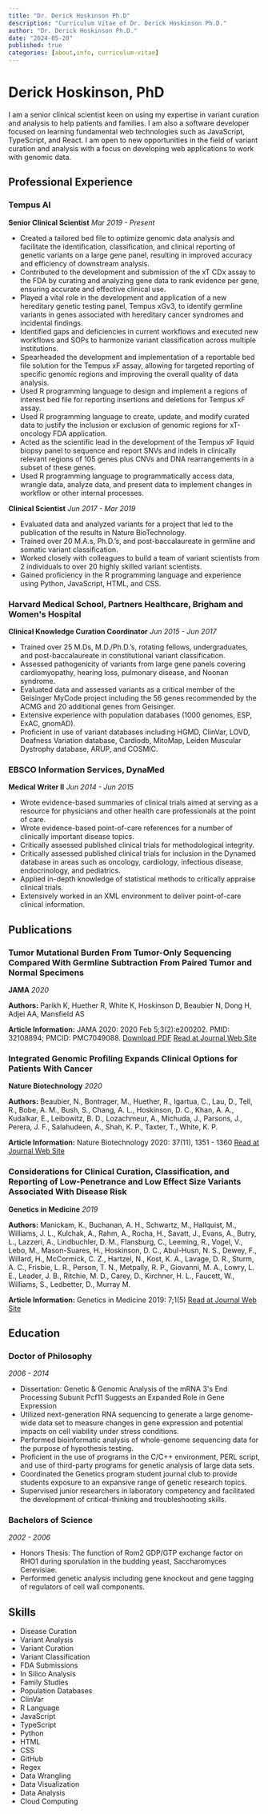 ```yaml
---
title: "Dr. Derick Hoskinson Ph.D"
description: "Curriculum Vitae of Dr. Derick Hoskinson Ph.D."
author: "Dr. Derick Hoskinson Ph.D."
date: "2024-05-20"
published: true
categories: [about,info, curriculum-vitae]
---
```


# Derick Hoskinson, PhD

I am a senior clinical scientist keen on using my expertise in variant curation and analysis to help patients and families. I am also a software developer focused on learning fundamental web technologies such as JavaScript, TypeScript, and React. I am open to new opportunities in the field of variant curation and analysis with a focus on developing web applications to work with genomic data.

## Professional Experience

### Tempus AI
**Senior Clinical Scientist**
*Mar 2019 - Present*

- Created a tailored bed file to optimize genomic data analysis and facilitate the identification, classification, and clinical reporting of genetic variants on a large gene panel, resulting in improved accuracy and efficiency of downstream analysis.
- Contributed to the development and submission of the xT CDx assay to the FDA by curating and analyzing gene data to rank evidence per gene, ensuring accurate and effective clinical use.
- Played a vital role in the development and application of a new hereditary genetic testing panel, Tempus xGv3, to identify germline variants in genes associated with hereditary cancer syndromes and incidental findings.
- Identified gaps and deficiencies in current workflows and executed new workflows and SOPs to harmonize variant classification across multiple institutions.
- Spearheaded the development and implementation of a reportable bed file solution for the Tempus xF assay, allowing for targeted reporting of specific genomic regions and improving the overall quality of data analysis.
- Used R programming language to design and implement a regions of interest bed file for reporting insertions and deletions for Tempus xF assay.
- Used R programming language to create, update, and modify curated data to justify the inclusion or exclusion of genomic regions for xT-oncology FDA application.
- Acted as the scientific lead in the development of the Tempus xF liquid biopsy panel to sequence and report SNVs and indels in clinically relevant regions of 105 genes plus CNVs and DNA rearrangements in a subset of these genes.
- Used R programming language to programmatically access data, wrangle data, analyze data, and present data to implement changes in workflow or other internal processes.

**Clinical Scientist**
*Jun 2017 - Mar 2019*

- Evaluated data and analyzed variants for a project that led to the publication of the results in Nature BioTechnology.
- Trained over 20 M.A.s, Ph.D.’s, and post-baccalaureate in germline and somatic variant classification.
- Worked closely with colleagues to build a team of variant scientists from 2 individuals to over 20 highly skilled variant scientists.
- Gained proficiency in the R programming language and experience using Python, JavaScript, HTML, and CSS.

### Harvard Medical School, Partners Healthcare, Brigham and Women's Hospital
**Clinical Knowledge Curation Coordinator**
*Jun 2015 - Jun 2017*

- Trained over 25 M.Ds, M.D./Ph.D.’s, rotating fellows, undergraduates, and post-baccalaureate in constitutional variant classification.
- Assessed pathogenicity of variants from large gene panels covering cardiomyopathy, hearing loss, pulmonary disease, and Noonan syndrome.
- Evaluated data and assessed variants as a critical member of the Geisinger MyCode project including the 56 genes recommended by the ACMG and 20 additional genes from Geisinger.
- Extensive experience with population databases (1000 genomes, ESP, ExAC, gnomAD).
- Proficient in use of variant databases including HGMD, ClinVar, LOVD, Deafness Variation database, Cardiodb, MitoMap, Leiden Muscular Dystrophy database, ARUP, and COSMIC.

### EBSCO Information Services, DynaMed
**Medical Writer II**
*Jun 2014 - Jun 2015*

- Wrote evidence-based summaries of clinical trials aimed at serving as a resource for physicians and other health care professionals at the point of care.
- Wrote evidence-based point-of-care references for a number of clinically important disease topics.
- Critically assessed published clinical trials for methodological integrity.
- Critically assessed published clinical trials for inclusion in the Dynamed database in areas such as oncology, cardiology, infectious disease, endocrinology, and pediatrics.
- Applied in-depth knowledge of statistical methods to critically appraise clinical trials.
- Extensively worked in an XML environment to deliver point-of-care clinical information.

## Publications

### Tumor Mutational Burden From Tumor-Only Sequencing Compared With Germline Subtraction From Paired Tumor and Normal Specimens
**JAMA**
*2020*

**Authors:**
Parikh K, Huether R, White K, Hoskinson D, Beaubier N, Dong H, Adjei AA, Mansfield AS

**Article Information:**
JAMA 2020: 2020 Feb 5;3(2):e200202. PMID: 32108894; PMCID: PMC7049088.
[Download PDF](#)
[Read at Journal Web Site](#)

### Integrated Genomic Profiling Expands Clinical Options for Patients With Cancer
**Nature Biotechnology**
*2020*

**Authors:**
Beaubier, N., Bontrager, M., Huether, R., Igartua, C., Lau, D., Tell, R., Bobe, A. M., Bush, S., Chang, A. L., Hoskinson, D. C., Khan, A. A., Kudalkar, E., Leibowitz, B. D., Lozachmeur, A., Michuda, J., Parsons, J., Perera, J. F., Salahudeen, A., Shah, K. P., Taxter, T., White, K. P.

**Article Information:**
Nature Biotechnology 2020: 37(11), 1351 - 1360
[Read at Journal Web Site](#)

### Considerations for Clinical Curation, Classification, and Reporting of Low-Penetrance and Low Effect Size Variants Associated With Disease Risk
**Genetics in Medicine**
*2019*

**Authors:**
Manickam, K., Buchanan, A. H., Schwartz, M., Hallquist, M., Williams, J. L., Kulchak, A., Rahm, A., Rocha, H., Savatt, J., Evans, A., Butry, L., Lazzeri, A., Lindbuchler, D. M., Flansburg, C., Leeming, R., Vogel, V., Lebo, M., Mason-Suares, H., Hoskinson, D. C., Abul-Husn, N. S., Dewey, F., Willard, H., McCormick, C. Z., Hartzel, N., Kost, K. A., Lavage, D. R., Sturm, A. C., Frisbie, L. R., Person, T. N., Metpally, R. P., Giovanni, M. A., Lowry, L. E., Leader, J. B., Ritchie, M. D., Carey, D., Kirchner, H. L., Faucett, W., Williams, S., Ledbetter, D., Murray M.

**Article Information:**
Genetics in Medicine 2019: 7;1(5)
[Read at Journal Web Site](#)

## Education

### Doctor of Philosophy
*2006 - 2014*

- Dissertation: Genetic & Genomic Analysis of the mRNA 3's End Processing Subunit Pcf11 Suggests an Expanded Role in Gene Expression
- Utilized next-generation RNA sequencing to generate a large genome-wide data set to measure changes in gene expression and potential impacts on cell viability under stress conditions.
- Performed bioinformatic analysis of whole-genome sequencing data for the purpose of hypothesis testing.
- Proficient in the use of programs in the C/C++ environment, PERL script, and use of third-party programs for genetic analysis of large data sets.
- Coordinated the Genetics program student journal club to provide students exposure to an expansive range of genetic research topics.
- Supervised junior researchers in laboratory competency and facilitated the development of critical-thinking and troubleshooting skills.

### Bachelors of Science
*2002 - 2006*

- Honors Thesis: The function of Rom2 GDP/GTP exchange factor on RHO1 during sporulation in the budding yeast, Saccharomyces Cerevisiae.
- Performed genetic analysis including gene knockout and gene tagging of regulators of cell wall components.

## Skills

- Disease Curation
- Variant Analysis
- Variant Curation
- Variant Classification
- FDA Submissions
- In Silico Analysis
- Family Studies
- Population Databases
- ClinVar
- R Language
- JavaScript
- TypeScript
- Python
- HTML
- CSS
- GitHub
- Regex
- Data Wrangling
- Data Visualization
- Data Analysis
- Cloud Computing
